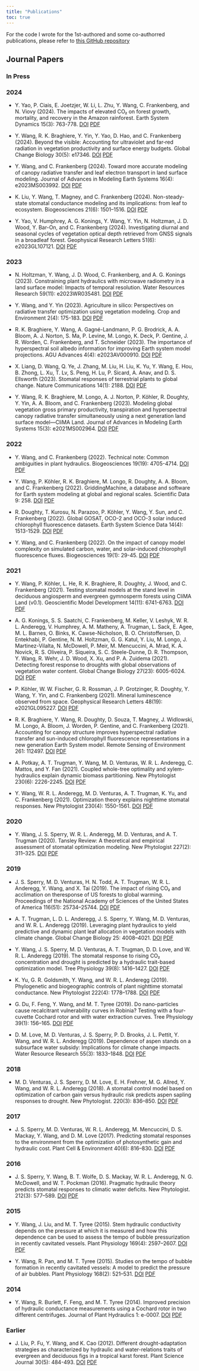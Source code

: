 ```yaml
---
title: "Publications"
toc: true
---
```


For the code I wrote for the 1st-authored and some co-authorred publications, please refer to [this GitHub repository](https://github.com/Yujie-WANG/Published-Codes-Yujie-WANG){target="_blank"}

## Journal Papers

### In Press

### 2024
-  Y. Yao, P. Ciais, E. Joetzjer, W. Li, L. Zhu, Y. Wang, C. Frankenberg, and N. Viovy (2024).
  The impacts of elevated CO₂ on forest growth, mortality, and recovery in the Amazon rainforest.
  Earth System Dynamics 15(3): 763-778.
  [DOI](https://doi.org/10.5194/esd-15-763-2024){target="_blank"}
  [PDF](https://github.com/silicormosia/silicormosia.github.io/raw/main/papers/yao2024impacts.pdf){target="_blank"}

- Y. Wang, R. K. Braghiere, Y. Yin, Y. Yao, D. Hao, and C. Frankenberg (2024).
  Beyond the visible: Accounting for ultraviolet and far‐red radiation in vegetation productivity and surface energy budgets.
  Global Change Biology 30(5): e17346.
  [DOI](https://doi.org/10.1111/gcb.17346){target="_blank"}
  [PDF](https://github.com/silicormosia/silicormosia.github.io/raw/main/papers/wang2024beyond.pdf){target="_blank"}

- Y. Wang, and C. Frankenberg (2024).
  Toward more accurate modeling of canopy radiative transfer and leaf electron transport in land surface modeling.
  Journal of Advances in Modeling Earth Systems 16(4): e2023MS003992.
  [DOI](https://doi.org/10.1029/2023ms003992){target="_blank"}
  [PDF](https://github.com/silicormosia/silicormosia.github.io/raw/main/papers/wang2024toward.pdf){target="_blank"}

- K. Liu, Y. Wang, T. Magney, and C. Frankenberg (2024).
  Non-steady-state stomatal conductance modeling and its implications: from leaf to ecosystem.
  Biogeosciences 21(6): 1501--1516.
  [DOI](https://doi.org/10.5194/bg-21-1501-2024){target="_blank"}
  [PDF](https://github.com/silicormosia/silicormosia.github.io/raw/main/papers/liu2024non.pdf){target="_blank"}

- Y. Yao, V. Humphrey, A. G. Konings, Y. Wang, Y. Yin, N. Holtzman, J. D. Wood, Y. Bar-On, and C. Frankenberg (2024).
  Investigating diurnal and seasonal cycles of vegetation optical depth retrieved from GNSS signals in a broadleaf forest.
  Geophysical Research Letters 51(6): e2023GL107121.
  [DOI](https://doi.org/10.1029/2023GL107121){target="_blank"}
  [PDF](https://github.com/silicormosia/silicormosia.github.io/raw/main/papers/yao2024investigating.pdf){target="_blank"}

### 2023

- N. Holtzman, Y. Wang, J. D. Wood, C. Frankenberg, and A. G. Konings (2023).
  Constraining plant hydraulics with microwave radiometry in a land surface model: Impacts of temporal resolution.
  Water Resources Research 59(11): e2023WR035481.
  [DOI](https://doi.org/10.1029/2023WR035481){target="_blank"}
  [PDF](https://github.com/silicormosia/silicormosia.github.io/raw/main/papers/holtzman2023constraining.pdf){target="_blank"}

- Y. Wang, and Y. Yin (2023).
  Agriculture in silico: Perspectives on radiative transfer optimization using vegetation modeling.
  Crop and Environment 2(4): 175-183.
  [DOI](https://doi.org/10.1016/j.crope.2023.07.003){target="_blank"}
  [PDF](https://github.com/silicormosia/silicormosia.github.io/raw/main/papers/wang2023agriculture.pdf){target="_blank"}

- R. K. Braghiere, Y. Wang, A. Gagné-Landmann, P. G. Brodrick, A. A. Bloom, A. J. Norton, S. Ma, P. Levine, M. Longo, K. Deck, P. Gentine, J. R. Worden, C. Frankenberg, and T. Schneider (2023).
  The importance of hyperspectral soil albedo information for improving Earth system model projections.
  AGU Advances 4(4): e2023AV000910.
  [DOI](https://doi.org/10.1029/2023AV000910){target="_blank"}
  [PDF](https://github.com/silicormosia/silicormosia.github.io/raw/main/papers/braghiere2023importance.pdf){target="_blank"}

- X. Liang, D. Wang, Q. Ye, J. Zhang, M. Liu, H. Liu, K. Yu, Y. Wang, E. Hou, B. Zhong, L. Xu, T. Lv, S. Peng, H. Lu, P. Sicard, A. Anav, and D. S. Ellsworth (2023).
  Stomatal responses of terrestrial plants to global change.
  Nature Communications 14(1): 2188.
  [DOI](https://doi.org/10.1038/s41467-023-37934-7){target="_blank"}
  [PDF](https://github.com/silicormosia/silicormosia.github.io/raw/main/papers/liang2023stomatal.pdf){target="_blank"}

- Y. Wang, R. K. Braghiere, M. Longo, A. J. Norton, P. Köhler, R. Doughty, Y. Yin, A. A. Bloom, and C. Frankenberg (2023).
  Modeling global vegetation gross primary productivity, transpiration and hyperspectral canopy radiative transfer simultaneously using a next generation land surface model—CliMA Land.
  Journal of Advances in Modeling Earth Systems 15(3): e2021MS002964.
  [DOI](http://dx.doi.org/10.1029/2021MS002964){target="_blank"}
  [PDF](https://github.com/silicormosia/silicormosia.github.io/raw/main/papers/wang2023modeling.pdf){target="_blank"}

### 2022

- Y. Wang, and C. Frankenberg (2022).
  Technical note: Common ambiguities in plant hydraulics.
  Biogeosciences 19(19): 4705-4714.
  [DOI](https://doi.org/10.5194/bg-19-4705-2022){target="_blank"}
  [PDF](https://github.com/silicormosia/silicormosia.github.io/raw/main/papers/wang2022common.pdf){target="_blank"}

- Y. Wang, P. Köhler, R. K. Braghiere, M. Longo, R. Doughty, A. A. Bloom, and C. Frankenberg (2022).
  GriddingMachine, a database and software for Earth system modeling at global and regional scales.
  Scientific Data 9: 258.
  [DOI](https://doi.org/10.1038/s41597-022-01346-x){target="_blank"}
  [PDF](https://github.com/silicormosia/silicormosia.github.io/raw/main/papers/wang2022griddingmachine.pdf){target="_blank"}

- R. Doughty, T. Kurosu, N. Parazoo, P. Köhler, Y. Wang, Y. Sun, and C. Frankenberg (2022).
  Global GOSAT, OCO-2 and OCO-3 solar induced chlorophyll fluorescence datasets.
  Earth System Science Data 14(4): 1513-1529.
  [DOI](https://doi.org/10.5194/essd-14-1513-2022){target="_blank"}
  [PDF](https://github.com/silicormosia/silicormosia.github.io/raw/main/papers/doughty2022global.pdf){target="_blank"}

- Y. Wang, and C. Frankenberg (2022).
  On the impact of canopy model complexity on simulated carbon, water, and solar-induced chlorophyll fluorescence fluxes.
  Biogeosciences 19(1): 29-45.
  [DOI](https://doi.org/10.5194/bg-19-29-2022){target="_blank"}
  [PDF](https://github.com/silicormosia/silicormosia.github.io/raw/main/papers/wang2022impact.pdf){target="_blank"}

### 2021

- Y. Wang, P. Köhler, L. He, R. K. Braghiere, R. Doughty, J. Wood, and C. Frankenberg (2021).
  Testing stomatal models at the stand level in deciduous angiosperm and evergreen gymnosperm forests using CliMA Land (v0.1).
  Geoscientific Model Development 14(11): 6741-6763.
  [DOI](https://doi.org/10.5194/gmd-14-6741-2021){target="_blank"}
  [PDF](https://github.com/silicormosia/silicormosia.github.io/raw/main/papers/wang2021testing.pdf){target="_blank"}

- A. G. Konings, S. S. Saatchi, C. Frankenberg, M. Keller, V. Leshyk, W. R. L. Anderegg, V. Humphrey, A. M. Matheny, A. Trugman, L. Sack, E. Agee, M. L. Barnes, O. Binks, K. Cawse-Nicholson, B. O. Christoffersen, D. Entekhabi, P. Gentine, N. M. Holtzman, G. G. Katul, Y. Liu, M. Longo, J. Martinez-Vilalta, N. McDowell, P. Meir, M. Mencuccini, A. Mrad, K. A. Novick, R. S. Oliveira, P. Siqueira, S. C. Steele-Dunne, D. R. Thompson, Y. Wang, R. Wehr, J. D. Wood, X. Xu, and P. A. Zuidema (2021).
  Detecting forest response to droughts with global observations of vegetation water content.
  Global Change Biology 27(23): 6005-6024.
  [DOI](https://doi.org/10.1111/gcb.15872){target="_blank"}
  [PDF](https://github.com/silicormosia/silicormosia.github.io/raw/main/papers/konings2021detecting.pdf){target="_blank"}

- P. Köhler, W. W. Fischer, G. R. Rossman, J. P. Grotzinger, R. Doughty, Y. Wang, Y. Yin, and C. Frankenberg (2021).
  Mineral luminescence observed from space.
  Geophysical Research Letters 48(19): e2021GL095227.
  [DOI](https://doi.org/10.1029/2021GL095227){target="_blank"}
  [PDF](https://github.com/silicormosia/silicormosia.github.io/raw/main/papers/kohler2021mineral.pdf){target="_blank"}

- R. K. Braghiere, Y. Wang, R. Doughty, D. Souza, T. Magney, J. Widlowski, M. Longo, A. Bloom, J. Worden, P. Gentine, and C. Frankenberg (2021).
  Accounting for canopy structure improves hyperspectral radiative transfer and sun-induced chlorophyll fluorescence representations in a new generation Earth System model.
  Remote Sensing of Environment 261: 112497.
  [DOI](https://doi.org/10.1016/j.rse.2021.112497){target="_blank"}
  [PDF](https://github.com/silicormosia/silicormosia.github.io/raw/main/papers/braghiere2021accounting.pdf){target="_blank"}

- A. Potkay, A. T. Trugman, Y. Wang, M. D. Venturas, W. R. L. Anderegg, C. Mattos, and Y. Fan (2021).
  Coupled whole-tree optimality and xylem-hydraulics explain dynamic biomass partitioning.
  New Phytologist 230(6): 2226-2245.
  [DOI](https://doi.org/10.1111/nph.17242){target="_blank"}
  [PDF](https://github.com/silicormosia/silicormosia.github.io/raw/main/papers/potkay2021coupled.pdf){target="_blank"}

- Y. Wang, W. R. L. Anderegg, M. D. Venturas, A. T. Trugman, K. Yu, and C. Frankenberg (2021).
  Optimization theory explains nighttime stomatal responses.
  New Phytologist 230(4): 1550-1561.
  [DOI](https://doi.org/10.1111/nph.17267){target="_blank"}
  [PDF](https://github.com/silicormosia/silicormosia.github.io/raw/main/papers/wang2021optimization.pdf){target="_blank"}

### 2020

- Y. Wang, J. S. Sperry, W. R. L. Anderegg, M. D. Venturas, and A. T. Trugman (2020).
  Tansley Review: A theoretical and empirical assessment of stomatal optimization modeling.
  New Phytologist 227(2): 311–325.
  [DOI](https://doi.org/10.1111/nph.16572){target="_blank"}
  [PDF](https://github.com/silicormosia/silicormosia.github.io/raw/main/papers/wang2020theoretical.pdf){target="_blank"}

### 2019

- J. S. Sperry, M. D. Venturas, H. N. Todd, A. T. Trugman, W. R. L. Anderegg, Y. Wang, and X. Tai (2019).
  The impact of rising CO₂ and acclimation on theresponse of US forests to global warming.
  Proceedings of the National Academy of Sciences of the United States of America 116(51): 25734–25744.
  [DOI](https://doi.org/10.1073/pnas.1913072116){target="_blank"}
  [PDF](https://github.com/silicormosia/silicormosia.github.io/raw/main/papers/sperry2019impact.pdf){target="_blank"}

- A. T. Trugman, L. D. L. Anderegg, J. S. Sperry, Y. Wang, M. D. Venturas, and W. R. L. Anderegg (2019).
  Leveraging plant hydraulics to yield predictive and dynamic plant leaf allocation in vegetation models with climate change.
  Global Change Biology 25: 4008–4021.
  [DOI](https://doi.org/10.1111/gcb.14814){target="_blank"}
  [PDF](https://github.com/silicormosia/silicormosia.github.io/raw/main/papers/trugman2019leveraging.pdf){target="_blank"}

- Y. Wang, J. S. Sperry, M. D. Venturas, A. T. Trugman, D. D. Love, and W. R. L. Anderegg (2019).
  The stomatal response to rising CO₂ concentration and drought is predicted by a hydraulic trait-based optimization model.
  Tree Physiology 39(8): 1416–1427.
  [DOI](https://doi.org/10.1093/treephys/tpz038){target="_blank"}
  [PDF](https://github.com/silicormosia/silicormosia.github.io/raw/main/papers/wang2019stomatal.pdf){target="_blank"}

- K. Yu, G. R. Goldsmith, Y. Wang, and W. R. L. Anderegg (2019).
  Phylogenetic and biogeographic controls of plant nighttime stomatal conductance.
  New Phytologist 222(4): 1778–1788.
  [DOI](https://doi.org/10.1111/nph.15755){target="_blank"}
  [PDF](https://github.com/silicormosia/silicormosia.github.io/raw/main/papers/yu2019phylogenetic.pdf){target="_blank"}

- G. Du, F. Feng, Y. Wang, and M. T. Tyree (2019).
  Do nano-particles cause recalcitrant vulnerability curves in Robinia? Testing with a four-cuvette Cochard rotor and with water extraction curves.
  Tree Physiology 39(1): 156–165.
  [DOI](https://doi.org/10.1093/treephys/tpy051){target="_blank"}
  [PDF](https://github.com/silicormosia/silicormosia.github.io/raw/main/papers/du2019do.pdf){target="_blank"}

- D. M. Love, M. D. Venturas, J. S. Sperry, P. D. Brooks, J. L. Pettit, Y. Wang, and W. R. L. Anderegg (2019).
  Dependence of aspen stands on a subsurface water subsidy: Implications for climate change impacts.
  Water Resource Research 55(3): 1833–1848.
  [DOI](https://doi.org/10.1029/2018WR023468){target="_blank"}
  [PDF](https://github.com/silicormosia/silicormosia.github.io/raw/main/papers/love2019dependence.pdf){target="_blank"}


### 2018

- M. D. Venturas, J. S. Sperry, D. M. Love, E. H. Frehner, M. G. Allred, Y. Wang, and W. R. L. Anderegg (2018).
  A stomatal control model based on optimization of carbon gain versus hydraulic risk predicts aspen sapling responses to drought.
  New Phytologist. 220(3): 836–850.
  [DOI](https://doi.org/10.1111/nph.15333){target="_blank"}
  [PDF](https://github.com/silicormosia/silicormosia.github.io/raw/main/papers/venturas2018stomatal.pdf){target="_blank"}

### 2017

- J. S. Sperry, M. D. Venturas, W. R. L. Anderegg, M. Mencuccini, D. S. Mackay, Y. Wang, and D. M. Love (2017).
  Predicting stomatal responses to the environment from the optimization of photosynthetic gain and hydraulic cost.
  Plant Cell & Environment 40(6): 816–830.
  [DOI](https://dx.doi.org/10.1111/pce.12852){target="_blank"}
  [PDF](https://github.com/silicormosia/silicormosia.github.io/raw/main/papers/sperry2017predicting.pdf){target="_blank"}

### 2016

- J. S. Sperry, Y. Wang, B. T. Wolfe, D. S. Mackay, W. R. L. Anderegg, N. G. McDowell, and W. T. Pockman (2016).
  Pragmatic hydraulic theory predicts stomatal responses to climatic water deficits.
  New Phytologist. 212(3): 577–589.
  [DOI](https://dx.doi.org/10.1111/nph.14059){target="_blank"}
  [PDF](https://github.com/silicormosia/silicormosia.github.io/raw/main/papers/sperry2016pragmatic.pdf){target="_blank"}

### 2015

- Y. Wang, J. Liu, and M. T. Tyree (2015).
  Stem hydraulic conductivity depends on the pressure at which it is measured and how this dependence can be used to assess the tempo of bubble pressurization in recently cavitated vessels.
  Plant Physiology 169(4): 2597–2607.
  [DOI](https://doi.org/10.1104/pp.15.00875){target="_blank"}
  [PDF](https://github.com/silicormosia/silicormosia.github.io/raw/main/papers/wang2015stem.pdf){target="_blank"}

- Y. Wang, R. Pan, and M. T. Tyree (2015).
  Studies on the tempo of bubble formation in recently cavitated vessels: A model to predict the pressure of air bubbles.
  Plant Physiology 168(2): 521–531.
  [DOI](https://doi.org/10.1104/pp.114.256602){target="_blank"}
  [PDF](https://github.com/silicormosia/silicormosia.github.io/raw/main/papers/wang2015studies.pdf){target="_blank"}

### 2014

- Y. Wang, R. Burlett, F. Feng, and M. T. Tyree (2014).
  Improved precision of hydraulic conductance measurements using a Cochard rotor in two different centrifuges.
  Journal of Plant Hydraulics 1: e-0007.
  [DOI](http://dx.doi.org/10.20870/jph.2014.e007){target="_blank"}
  [PDF](https://github.com/silicormosia/silicormosia.github.io/raw/main/papers/wang2014improved.pdf){target="_blank"}

### Earlier

- J. Liu, P. Fu, Y. Wang, and K. Cao (2012).
  Different drought-adaptation strategies as characterized by hydraulic and water-relations traits of evergreen and deciduous figs in a tropical karst forest.
  Plant Science Journal 30(5): 484-493.
  [DOI](https://en.cnki.com.cn/Article_en/CJFDTOTAL-WZXY201205006.htm){target="_blank"}
  [PDF](https://github.com/silicormosia/silicormosia.github.io/raw/main/papers/liu2012different.pdf){target="_blank"}
